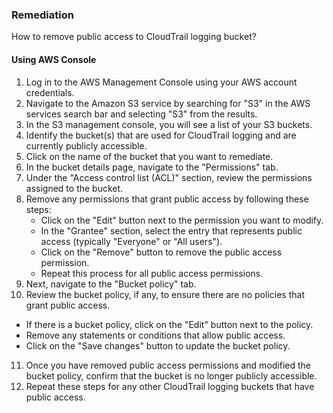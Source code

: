 ### Remediation

How to remove public access to CloudTrail logging bucket?

#### Using AWS Console

1. Log in to the AWS Management Console using your AWS account credentials.
2. Navigate to the Amazon S3 service by searching for "S3" in the AWS services search bar and selecting "S3" from the results.
3. In the S3 management console, you will see a list of your S3 buckets.
4. Identify the bucket(s) that are used for CloudTrail logging and are currently publicly accessible.
5. Click on the name of the bucket that you want to remediate.
6. In the bucket details page, navigate to the "Permissions" tab.
7. Under the "Access control list (ACL)" section, review the permissions assigned to the bucket.
8. Remove any permissions that grant public access by following these steps:
   - Click on the "Edit" button next to the permission you want to modify.
   - In the "Grantee" section, select the entry that represents public access (typically "Everyone" or "All users").
   - Click on the "Remove" button to remove the public access permission.
   - Repeat this process for all public access permissions.
9. Next, navigate to the "Bucket policy" tab.
10. Review the bucket policy, if any, to ensure there are no policies that grant public access.
   - If there is a bucket policy, click on the "Edit" button next to the policy.
   - Remove any statements or conditions that allow public access.
   - Click on the "Save changes" button to update the bucket policy.
11. Once you have removed public access permissions and modified the bucket policy, confirm that the bucket is no longer publicly accessible.
12. Repeat these steps for any other CloudTrail logging buckets that have public access.